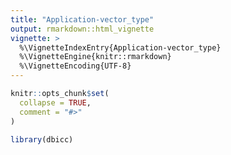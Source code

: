```yaml
---
title: "Application-vector_type"
output: rmarkdown::html_vignette
vignette: >
  %\VignetteIndexEntry{Application-vector_type}
  %\VignetteEngine{knitr::rmarkdown}
  %\VignetteEncoding{UTF-8}
---
```


```r
knitr::opts_chunk$set(
  collapse = TRUE,
  comment = "#>"
)
```

```r
library(dbicc)
```
